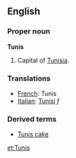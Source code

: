 ==English==

===Proper noun===
{{wikipedia}}
'''Tunis'''
# Capital of [[Tunisia]].

===Translations===

*[[French]]: Tunis
*[[Italian]]: [[Tunisi]] ''f''

===Derived terms===
*[[Tunis cake]]

[[et:Tunis]]